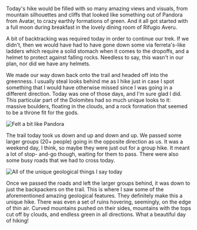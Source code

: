 Today's hike would be filled with so many amazing views and visuals, from
mountain silhouettes and cliffs that looked like something out of Pandora from
Avatar, to crazy earthly formations of green. And it all got started with a full
moon during breakfast in the lovely dining room of Rifugio Averu.

<Stats gain="3218" loss="4835" miles="10.8" steps="27944" />

A bit of backtracking was required today in order to continue our trek. If we
didn't, then we would have had to have gone down some via ferreta's-like ladders
which require a solid stomach when it comes to the dropoffs, and a helmet to
protect against falling rocks. Needless to say, this wasn't in our plan, nor
did we have any helmets.

We made our way down back onto the trail and headed off into the greenness. I
usually steal looks behind me as I hike just in case I spot something that I
would have otherwise missed since I was going in a different direction. Today was
one of those days, and I'm sure glad I did. This particular part of the Dolomites
had so much unique looks to it: massive boulders, floating in the clouds, and a
rock formation that seemed to be a throne fit for the gods.

![Felt a bit like Pandora](2019/07/16/9e6568fa-5d34-436c-87b2-afa20cea2c40.jpeg)

The trail today took us down and up and down and up. We passed some larger
groups (20+ people) going in the opposite direction as us. It was a weekend day,
I think, so maybe they were just out for a group hike. It meant a lot of stop-
and-go though, waiting for them to pass. There were also some busy roads that we
had to cross today.

![All of the unique geological things I say today](2019/07/16/16c93619-8f44-42f8-a04e-674bef66336c.jpeg,2019/07/16/29680659-4692-4208-85de-60d07db817a2.jpeg,2019/07/16/566f0517-9987-4e7f-b9af-b292f278ae05.jpeg)

Once we passed the roads and left the larger groups behind, it was down to just
the backpackers on the trail. This is where I saw some of the aforementioned
amazing geological features. They definitely make this a unique hike. There was
even a set of ruins hovering, seemingly, on the edge of thin air. Curved
mountains pushed on their sides, mountains with the tops cut off by clouds, and
endless green in all directions. What a beautiful day of hiking!
